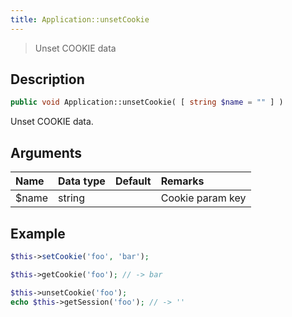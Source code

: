 ```yaml
---
title: Application::unsetCookie
---
```


> Unset COOKIE data

## Description

```php
public void Application::unsetCookie( [ string $name = "" ] )
```

Unset COOKIE data.


## Arguments

| Name    | Data type | Default | Remarks          |
| :------ | :-------- | :------ | :--------------- |
| $name   | string    |         | Cookie param key |


## Example

```php title="Controller - First.php"
$this->setCookie('foo', 'bar');
```

```php title="Controller - Second.php"
$this->getCookie('foo'); // -> bar
```

```php title="Controller - Third.php"
$this->unsetCookie('foo');
echo $this->getSession('foo'); // -> ''
```
